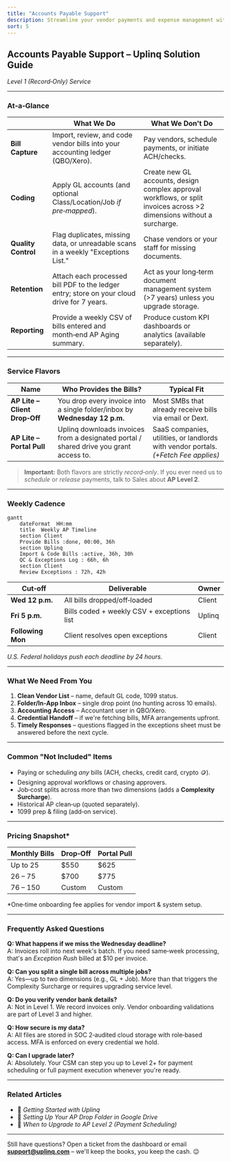 ```yaml
---
title: "Accounts Payable Support"
description: Streamline your vendor payments and expense management with Uplinq's A/P support tools
sort: 5
---
```


## Accounts Payable Support – Uplinq Solution Guide  
*Level 1 (Record‑Only) Service*

---

### At‑a‑Glance  
| | **What We Do** | **What We Don't Do** |
|---|---|---|
| **Bill Capture** | Import, review, and code vendor bills into your accounting ledger (QBO/Xero). | Pay vendors, schedule payments, or initiate ACH/checks. |
| **Coding** | Apply GL accounts (and optional Class/Location/Job *if pre‑mapped*). | Create new GL accounts, design complex approval workflows, or split invoices across >2 dimensions without a surcharge. |
| **Quality Control** | Flag duplicates, missing data, or unreadable scans in a weekly "Exceptions List." | Chase vendors or your staff for missing documents. |
| **Retention** | Attach each processed bill PDF to the ledger entry; store on your cloud drive for 7 years. | Act as your long‑term document management system (>7 years) unless you upgrade storage. |
| **Reporting** | Provide a weekly CSV of bills entered and month‑end AP Aging summary. | Produce custom KPI dashboards or analytics (available separately). |

---

### Service Flavors  
| **Name** | **Who Provides the Bills?** | **Typical Fit** |
|----------|----------------------------|-----------------|
| **AP Lite – Client Drop‑Off** | You drop every invoice into a single folder/inbox by **Wednesday 12 p.m.** | Most SMBs that already receive bills via email or Dext. |
| **AP Lite – Portal Pull** | Uplinq downloads invoices from a designated portal / shared drive you grant access to. | SaaS companies, utilities, or landlords with vendor portals. <br>*(+Fetch Fee applies)* |

> **Important:** Both flavors are strictly *record‑only*. If you ever need us to *schedule* or *release* payments, talk to Sales about **AP Level 2**.

---

### Weekly Cadence  

```mermaid
gantt
    dateFormat  HH:mm
    title  Weekly AP Timeline
    section Client
    Provide Bills :done, 00:00, 36h
    section Uplinq
    Import & Code Bills :active, 36h, 30h
    QC & Exceptions Log : 66h, 6h
    section Client
    Review Exceptions : 72h, 42h
```

| Cut‑off | Deliverable | Owner |
|---------|-------------|-------|
| **Wed 12 p.m.** | All bills dropped/off‑loaded | Client |
| **Fri 5 p.m.** | Bills coded + weekly CSV + exceptions list | Uplinq |
| **Following Mon** | Client resolves open exceptions | Client |

*U.S. Federal holidays push each deadline by 24 hours.*

---

### What We Need From You  
1. **Clean Vendor List** – name, default GL code, 1099 status.  
2. **Folder/In‑App Inbox** – single drop point (no hunting across 10 emails).  
3. **Accounting Access** – Accountant user in QBO/Xero.  
4. **Credential Handoff** – if we're fetching bills, MFA arrangements upfront.  
5. **Timely Responses** – questions flagged in the exceptions sheet must be answered before the next cycle.

---

### Common "Not Included" Items  
- Paying or scheduling *any* bills (ACH, checks, credit card, crypto 🪙).  
- Designing approval workflows or chasing approvers.  
- Job‑cost splits across more than two dimensions (adds a **Complexity Surcharge**).  
- Historical AP clean‑up (quoted separately).  
- 1099 prep & filing (add‑on service).  

---

### Pricing Snapshot*  
| Monthly Bills | **Drop‑Off** | **Portal Pull** |
|---------------|-------------|-----------------|
| Up to 25 | \$550 | \$625 |
| 26 – 75 | \$700 | \$775 |
| 76 – 150 | Custom | Custom |

\*One‑time onboarding fee applies for vendor import & system setup.

---

### Frequently Asked Questions  

**Q: What happens if we miss the Wednesday deadline?**  
 A: Invoices roll into next week's batch. If you need same‑week processing, that's an *Exception Rush* billed at \$10 per invoice.

**Q: Can you split a single bill across multiple jobs?**  
 A: Yes—up to two dimensions (e.g., GL + Job). More than that triggers the Complexity Surcharge or requires upgrading service level.

**Q: Do you verify vendor bank details?**  
 A: Not in Level 1. We record invoices only. Vendor onboarding validations are part of Level 3 and higher.

**Q: How secure is my data?**  
 A: All files are stored in SOC 2‑audited cloud storage with role‑based access. MFA is enforced on every credential we hold.

**Q: Can I upgrade later?**  
 A: Absolutely. Your CSM can step you up to Level 2+ for payment scheduling or full payment execution whenever you're ready.

---

### Related Articles  
- 🔗 *Getting Started with Uplinq*  
- 🔗 *Setting Up Your AP Drop Folder in Google Drive*  
- 🔗 *When to Upgrade to AP Level 2 (Payment Scheduling)*  

---

Still have questions? Open a ticket from the dashboard or email **support@uplinq.com** – we'll keep the books, you keep the cash. 😉